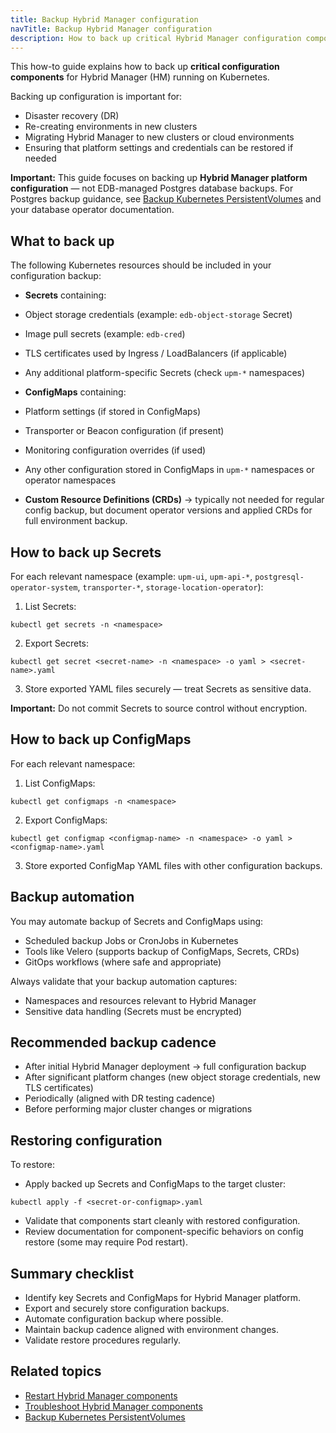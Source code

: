 ```yaml
---
title: Backup Hybrid Manager configuration
navTitle: Backup Hybrid Manager configuration
description: How to back up critical Hybrid Manager configuration components on Kubernetes.
---
```


This how-to guide explains how to back up **critical configuration components** for Hybrid Manager (HM) running on Kubernetes.

Backing up configuration is important for:

- Disaster recovery (DR)
- Re-creating environments in new clusters
- Migrating Hybrid Manager to new clusters or cloud environments
- Ensuring that platform settings and credentials can be restored if needed

**Important:** This guide focuses on backing up **Hybrid Manager platform configuration** — not EDB-managed Postgres database backups.
For Postgres backup guidance, see [Backup Kubernetes PersistentVolumes](/edb-postgres-ai/portal/kubernetes/learn/how-to/backup-kubernetes-pv) and your database operator documentation.

## What to back up

The following Kubernetes resources should be included in your configuration backup:

- **Secrets** containing:
- Object storage credentials (example: `edb-object-storage` Secret)
- Image pull secrets (example: `edb-cred`)
- TLS certificates used by Ingress / LoadBalancers (if applicable)
- Any additional platform-specific Secrets (check `upm-*` namespaces)

- **ConfigMaps** containing:
- Platform settings (if stored in ConfigMaps)
- Transporter or Beacon configuration (if present)
- Monitoring configuration overrides (if used)
- Any other configuration stored in ConfigMaps in `upm-*` namespaces or operator namespaces

- **Custom Resource Definitions (CRDs)** → typically not needed for regular config backup, but document operator versions and applied CRDs for full environment backup.

## How to back up Secrets

For each relevant namespace (example: `upm-ui`, `upm-api-*`, `postgresql-operator-system`, `transporter-*`, `storage-location-operator`):

1. List Secrets:

`kubectl get secrets -n <namespace>`

2. Export Secrets:

`kubectl get secret <secret-name> -n <namespace> -o yaml > <secret-name>.yaml`

3. Store exported YAML files securely — treat Secrets as sensitive data.

**Important:** Do not commit Secrets to source control without encryption.

## How to back up ConfigMaps

For each relevant namespace:

1. List ConfigMaps:

`kubectl get configmaps -n <namespace>`

2. Export ConfigMaps:

`kubectl get configmap <configmap-name> -n <namespace> -o yaml > <configmap-name>.yaml`

3. Store exported ConfigMap YAML files with other configuration backups.

## Backup automation

You may automate backup of Secrets and ConfigMaps using:

- Scheduled backup Jobs or CronJobs in Kubernetes
- Tools like Velero (supports backup of ConfigMaps, Secrets, CRDs)
- GitOps workflows (where safe and appropriate)

Always validate that your backup automation captures:

- Namespaces and resources relevant to Hybrid Manager
- Sensitive data handling (Secrets must be encrypted)

## Recommended backup cadence

- After initial Hybrid Manager deployment → full configuration backup
- After significant platform changes (new object storage credentials, new TLS certificates)
- Periodically (aligned with DR testing cadence)
- Before performing major cluster changes or migrations

## Restoring configuration

To restore:

- Apply backed up Secrets and ConfigMaps to the target cluster:

`kubectl apply -f <secret-or-configmap>.yaml`

- Validate that components start cleanly with restored configuration.
- Review documentation for component-specific behaviors on config restore (some may require Pod restart).

## Summary checklist

- Identify key Secrets and ConfigMaps for Hybrid Manager platform.
- Export and securely store configuration backups.
- Automate configuration backup where possible.
- Maintain backup cadence aligned with environment changes.
- Validate restore procedures regularly.

## Related topics

- [Restart Hybrid Manager components](./restart-hybrid-manager-components)
- [Troubleshoot Hybrid Manager components](./troubleshoot-hybrid-manager-components)
- [Backup Kubernetes PersistentVolumes](/edb-postgres-ai/portal/kubernetes/learn/how-to/ba)
